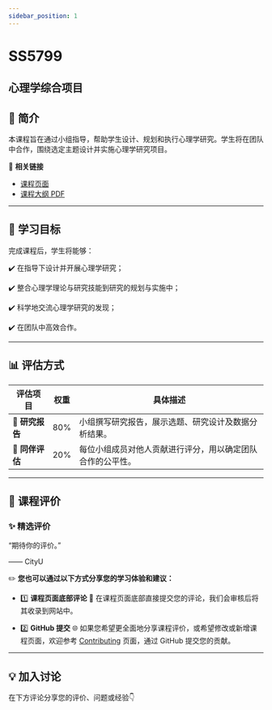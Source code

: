 ```yaml
---
sidebar_position: 1
---
```


# SS5799
## 心理学综合项目

## **📘 简介**
本课程旨在通过小组指导，帮助学生设计、规划和执行心理学研究。学生将在团队中合作，围绕选定主题设计并实施心理学研究项目。

🔗 **相关链接**
- [课程页面](https://www.cityu.edu.hk/catalogue/pg/202526/course/SS5799.htm)
- [课程大纲 PDF](https://www.cityu.edu.hk/catalogue/pg/202526/course/SS5799.pdf)

---

## **🎯 学习目标**

完成课程后，学生将能够：

✔️ 在指导下设计并开展心理学研究；

✔️ 整合心理学理论与研究技能到研究的规划与实施中；

✔️ 科学地交流心理学研究的发现；

✔️ 在团队中高效合作。

---

## **📊 评估方式**

| **评估项目**             | **权重** | **具体描述**                                                                                       |
|------------------------|---------|---------------------------------------------------------------------------------------------------|
| **📄 研究报告**          | 80%     | 小组撰写研究报告，展示选题、研究设计及数据分析结果。                                                    |
| **👥 同伴评估**          | 20%     | 每位小组成员对他人贡献进行评分，用以确定团队合作的公平性。                                                   |

---

## **💬 课程评价**

### ✨ **精选评价**
<div className={commentStyles.commentBox}>
    <p className={commentStyles.commentText}>
        “期待你的评价。”
    </p>
    <p className={commentStyles.commentAuthor}>—— CityU</p>
</div>

✏️ **您也可以通过以下方式分享您的学习体验和建议：**

- 1️⃣ **课程页面底部评论**
💬 在课程页面底部直接提交您的评论，我们会审核后将其收录到网站中。

- 2️⃣ **GitHub 提交**
🌐 如果您希望更全面地分享课程评价，或希望修改或新增课程页面，欢迎参考 [Contributing](/contributing) 页面，通过 GitHub 提交您的贡献。

---

## **💡 加入讨论**

在下方评论分享您的评价、问题或经验👇
<Utterances />
